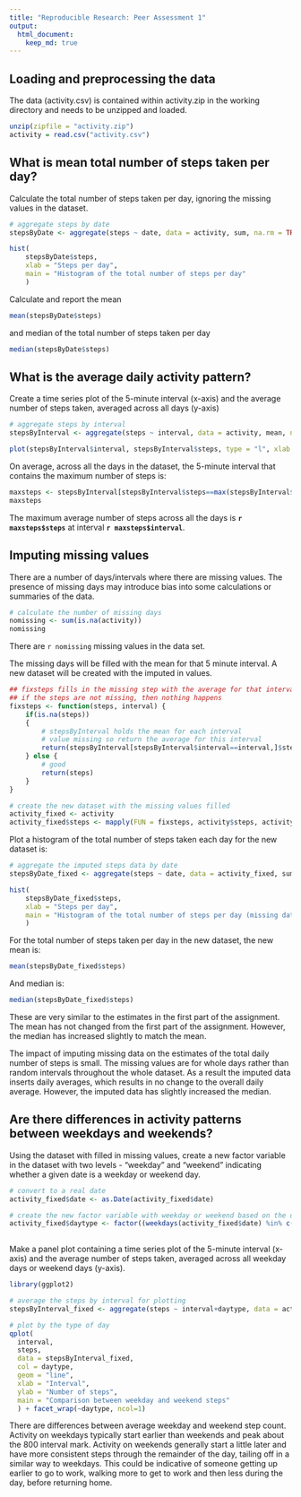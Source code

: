 ```yaml
---
title: "Reproducible Research: Peer Assessment 1"
output: 
  html_document:
    keep_md: true
---
```



## Loading and preprocessing the data

The data (activity.csv) is contained within activity.zip in the working directory and needs to be unzipped and loaded.

```r
unzip(zipfile = "activity.zip")
activity = read.csv("activity.csv")
```

## What is mean total number of steps taken per day?

Calculate the total number of steps taken per day, ignoring the missing values in the dataset.

```r
# aggregate steps by date
stepsByDate <- aggregate(steps ~ date, data = activity, sum, na.rm = TRUE)

hist(
    stepsByDate$steps, 
    xlab = "Steps per day", 
    main = "Histogram of the total number of steps per day"
    )
```

Calculate and report the mean 
```r
mean(stepsByDate$steps)
```

and median of the total number of steps taken per day
```r
median(stepsByDate$steps)
```


## What is the average daily activity pattern?

Create a time series plot of the 5-minute interval (x-axis) and the average number of steps taken, averaged across all days (y-axis)
```r
# aggregate steps by interval
stepsByInterval <- aggregate(steps ~ interval, data = activity, mean, na.rm = TRUE)

plot(stepsByInterval$interval, stepsByInterval$steps, type = "l", xlab = "5 minute Interval", ylab = "Average Steps")
```

On average, across all the days in the dataset, the 5-minute interval that contains the maximum number of steps is:
```r
maxsteps <- stepsByInterval[stepsByInterval$steps==max(stepsByInterval$steps),]
maxsteps
```

The maximum average number of steps across all the days is **`r maxsteps$steps`** at interval **`r maxsteps$interval`**.

## Imputing missing values

There are a number of days/intervals where there are missing values. The presence of missing days may introduce bias into some calculations or summaries of the data.

```r
# calculate the number of missing days
nomissing <- sum(is.na(activity))
nomissing
```

There are `r nomissing` missing values in the data set.

The missing days will be filled with the mean for that 5 minute interval.  A new dataset will be created with the imputed in values.
```r

## fixsteps fills in the missing step with the average for that interval
## if the steps are not missing, then nothing happens
fixsteps <- function(steps, interval) {
    if(is.na(steps))
    {
        # stepsByInterval holds the mean for each interval
        # value missing so return the average for this interval
        return(stepsByInterval[stepsByInterval$interval==interval,]$steps)
    } else {
        # good
        return(steps)
    }
}

# create the new dataset with the missing values filled
activity_fixed <- activity
activity_fixed$steps <- mapply(FUN = fixsteps, activity$steps, activity$interval)
```

Plot a histogram of the total number of steps taken each day for the new dataset is:
```r
# aggregate the imputed steps data by date
stepsByDate_fixed <- aggregate(steps ~ date, data = activity_fixed, sum)

hist(
    stepsByDate_fixed$steps, 
    xlab = "Steps per day", 
    main = "Histogram of the total number of steps per day (missing data filled)"
    )
```

For the total number of steps taken per day in the new dataset, the new mean is: 
```r
mean(stepsByDate_fixed$steps)
```

And median is:
```r
median(stepsByDate_fixed$steps)
```

These are very similar to the estimates in the first part of the assignment.  The mean has not changed from the first part of the assignment.  However, the median has increased slightly to match the mean.

The impact of imputing missing data on the estimates of the total daily number of steps is small.  The missing values are for whole days rather than random intervals throughout the whole dataset.  As a result the imputed data inserts daily averages, which results in no change to the overall daily average.  However, the imputed data has slightly increased the median.


## Are there differences in activity patterns between weekdays and weekends?

Using the dataset with filled in missing values, create a new factor variable in the dataset with two levels - "weekday" and "weekend" indicating whether a given date is a weekday or weekend day.

```r
# convert to a real date
activity_fixed$date <- as.Date(activity_fixed$date)

# create the new factor variable with weekday or weekend based on the date
activity_fixed$daytype <- factor((weekdays(activity_fixed$date) %in% c('Saturday','Sunday')), levels=c(FALSE, TRUE), labels=c('weekday', 'weekend'))
         
```

Make a panel plot containing a time series plot of the 5-minute interval (x-axis) and the average number of steps taken, averaged across all weekday days or weekend days (y-axis).

```r
library(ggplot2)

# average the steps by interval for plotting
stepsByInterval_fixed <- aggregate(steps ~ interval+daytype, data = activity_fixed, mean)

# plot by the type of day
qplot(
  interval, 
  steps, 
  data = stepsByInterval_fixed,
  col = daytype,
  geom = "line",
  xlab = "Interval", 
  ylab = "Number of steps", 
  main = "Comparison between weekday and weekend steps"
  ) + facet_wrap(~daytype, ncol=1)
```

There are differences between average weekday and weekend step count.  Activity on weekdays typically start earlier than weekends and peak about the 800 interval mark.  Activity on weekends generally start a little later and have more consistent steps through the remainder of the day, tailing off in a similar way to weekdays.  This could be indicative of someone getting up earlier to go to work, walking more to get to work and then less during the day, before returning home.